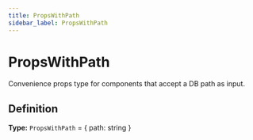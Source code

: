 ```yaml
---
title: PropsWithPath
sidebar_label: PropsWithPath
---
```


# PropsWithPath

Convenience props type for components that accept a DB path as input.

## Definition

**Type:** `PropsWithPath` = \{ path: string \}

